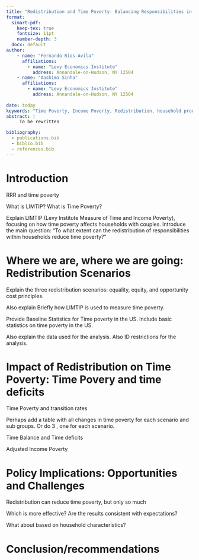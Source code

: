 ```yaml
---
title: "Redistribution and Time Poverty: Balancing Responsibilities in Couple Households"
format:
  simart-pdf:  
    keep-tex: true  
    fontsize: 11pt
    number-depth: 3
  docx: default
author:
    - name: "Fernando Rios-Avila"
      affiliations:
        - name: "Levy Economics Institute"
          address: Annandale-on-Hudson, NY 12504
    - name: "Aashima Sinha"
      affiliations:
        - name: "Levy Economics Institute"
          address: Annandale-on-Hudson, NY 12504
    
date: today
keywords: "Time Poverty, Income Poverty, Redistribution, household production, care work, gender equality, LIMTIP"
abstract: |
     To be rewritten

bibliography:
  - publications.bib
  - biblio.bib
  - references.bib
---
```


# Introduction

<!-- Words ~1500 -->

RRR and time poverty

What is LIMTIP? What is Time Poverty?

Explain LIMTIP (Levy Institute Measure of Time and Income Poverty), focusing on how time poverty affects households with couples. Introduce the main question: "To what extent can the redistribution of responsibilities within households reduce time poverty?"

# Where we are, where we are going: Redistribution Scenarios

<!-- Words ~1500 -->

Explain the three redistribution scenarios: equality, equity, and opportunity cost principles.

Also explain Briefly how LIMTIP is used to measure time poverty.

Provide Baseline Statistics for Time poverty in the US. Include basic statistics on time poverty in the US.

Also explain the data used for the analysis. Also ID restrictions for the analysis.

# Impact of Redistribution on Time Poverty: Time Povery and time deficits

<!-- Words ~3500 -->

Time Poverty and transition rates

Perhaps add a table with all changes in time poverty for each scenario and sub groups. Or do 3 , one for each scenario.

Time Balance and Time deficits 

Adjusted Income Poverty

# Policy Implications: Opportunities and Challenges

<!-- Words ~2000 -->

Redistribution can reduce time poverty, but only so much

Which is more effective? Are the results consistent with expectations?

What about based on household characteristics?


# Conclusion/recommendations

<!-- Words ~1500 -->



